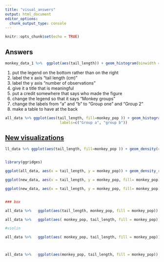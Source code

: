 ```yaml
---
title: "visual_answers"
output: html_document
editor_options: 
  chunk_output_type: console
---
```


```r
knitr::opts_chunk$set(echo = TRUE)
```

## Answers

```r

monkey_data_1 %>%  ggplot(aes(tail_length)) + geom_histogram(binwidth =  1,  fill="blue")

```

1.  put the legend on the bottom rather than on the right
2.  label the x axis "tail length (cm)"
3.  label the y axis "number of observations"
4.  give it a title that is meaningful
5.  put a credit somewhere that says who made the figure
6.  change the legend so that it says "Monkey groups"
7.  change the labels from "a" and "b" to "Group one" and "Group 2"
8.  make a table to have at the back

```r
all_data %>% ggplot(aes(tail_length, fill=monkey_pop )) + geom_histogram(color="#e9ecef", alpha=0.6, position = 'identity') + theme(legend.position = "bottom") + labs(title = "monkey's from Naboombu", caption = "data collected by Jessica Jones", x= "tail lenght (cm)", y ="number of monkeys", fill = "groups") + scale_fill_discrete(breaks=c("a", "b"),
                         labels=c("Group a", "group b"))
```

## [New visualizations]{.ul}

```r
ll_data %>% ggplot(aes(tail_length, fill=monkey_pop )) + geom_density(color="#e9ecef", alpha=0.6, position = 'identity')


library(ggridges)

ggplot(all_data, aes(x = tail_length, y = monkey_pop)) + geom_density_ridges()

ggplot(new_data, aes(x = tail_length, y = monkey_pop, fill= monkey_pop)) + geom_density_ridges()

ggplot(new_data, aes(x = tail_length, y = monkey_pop, fill= monkey_pop)) + geom_density_ridges(aes(alpha = .3))


### box

all_data %>%   ggplot(aes(tail_length, monkey_pop, fill = monkey_pop)) + geom_boxplot()

all_data %>%   ggplot(aes( monkey_pop, tail_length, fill = monkey_pop)) + geom_boxplot()

#violin

all_data %>%   ggplot(aes( monkey_pop, tail_length, fill = monkey_pop)) + geom_violin()



all_data %>%   ggplot(aes(monkey_pop, tail_length, fill = monkey_pop)) + geom_violin()+ geom_jitter()
```
